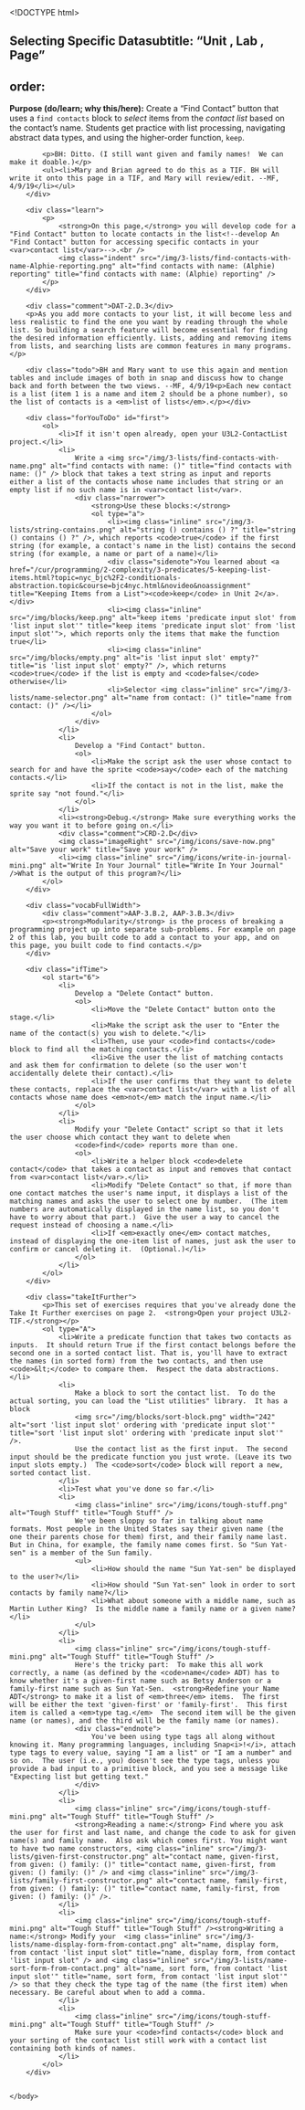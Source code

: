 <!DOCTYPE html>
<html lang="en">
    <head>
		<meta http-equiv="content-type" content="text/html; charset=utf-8" />
		<script type="text/javascript" src="/llab/loader.js"></script>
        <script type="text/javascript">
			window.hinttext='<img class="indent" src="/img/3-lists/phone-number-of-conditional-with-list-reporters.png" alt="...else (report (item (1) of (matches)))" title="...else (report (item (1) of (matches)))" />';
        </script>
		<title>Unit 3 Lab 2: Contact List, Page 4</title>
    </head> 
    
    <body>
        ## Selecting Specific Datasubtitle: "Unit , Lab , Page"
order:
---
		<div class="todo"><strong>Purpose (do/learn; why this/here):</strong> Create a "Find Contact" button that uses a <code>find contacts</code> block to <em>select</em> items from the <var>contact list</var> based on the contact's name. Students get practice with list processing, navigating abstract data types, and using the higher-order function, <code>keep</code>. </div>
        <div class="todo">
            <p>BH: Ditto. (I still want given and family names!  We can make it doable.)</p>
            <ul><li>Mary and Brian agreed to do this as a TIF. BH will write it onto this page in a TIF, and Mary will review/edit. --MF, 4/9/19</li></ul>
        </div>
        
        <div class="learn">
            <p>
                <strong>On this page,</strong> you will develop code for a "Find Contact" button to locate contacts in the list<!--develop An "Find Contact" button for accessing specific contacts in your <var>contact list</var>-->.<br /> 
				<img class="indent" src="/img/3-lists/find-contacts-with-name-Alphie-reporting.png" alt="find contacts with name: (Alphie) reporting" title="find contacts with name: (Alphie) reporting" />
            </p>
        </div>
        
        <div class="comment">DAT-2.D.3</div>
        <p>As you add more contacts to your list, it will become less and less realistic to find the one you want by reading through the whole list. So building a search feature will become essential for finding the desired information efficiently. Lists, adding and removing items from lists, and searching lists are common features in many programs.</p>
        
        <div class="todo">BH and Mary want to use this again and mention tables and include images of both in snap and discuss how to change back and forth between the two views. --MF, 4/9/19<p>Each new contact is a list (item 1 is a name and item 2 should be a phone number), so the list of contacts is a <em>list of lists</em>.</p></div>
        
		<div class="forYouToDo" id="first">
            <ol>
				<li>If it isn't open already, open your U3L2-ContactList project.</li>
                <li>
					Write a <img src="/img/3-lists/find-contacts-with-name.png" alt="find contacts with name: ()" title="find contacts with name: ()" /> block that takes a text string as input and reports either a list of the contacts whose name includes that string or an empty list if no such name is in <var>contact list</var>.
                    <div class="narrower">
                        <strong>Use these blocks:</strong>
                        <ol type="a">
                            <li><img class="inline" src="/img/3-lists/string-contains.png" alt="string () contains () ?" title="string () contains () ?" />, which reports <code>true</code> if the first string (for example, a contact's name in the list) contains the second string (for example, a name or part of a name)</li>
                            <div class="sidenote">You learned about <a href="/cur/programming/2-complexity/3-predicates/5-keeping-list-items.html?topic=nyc_bjc%2F2-conditionals-abstraction.topic&course=bjc4nyc.html&novideo&noassignment" title="Keeping Items from a List"><code>keep</code> in Unit 2</a>.</div>
                            <li><img class="inline" src="/img/blocks/keep.png" alt="keep items 'predicate input slot' from 'list input slot'" title="keep items 'predicate input slot' from 'list input slot'">, which reports only the items that make the function true</li>
                            <li><img class="inline" src="/img/blocks/empty.png" alt="is 'list input slot' empty?" title="is 'list input slot' empty?" />, which returns <code>true</code> if the list is empty and <code>false</code> otherwise</li>
                            <li>Selector <img class="inline" src="/img/3-lists/name-selector.png" alt="name from contact: ()" title="name from contact: ()" /></li>
                        </ol>
                    </div>
                </li>
                <li>
                    Develop a "Find Contact" button.
                    <ol>
                        <li>Make the script ask the user whose contact to search for and have the sprite <code>say</code> each of the matching contacts.</li>
                        <li>If the contact is not in the list, make the sprite say "not found."</li>
					</ol>
                </li>
                <li><strong>Debug.</strong> Make sure everything works the way you want it to before going on.</li>
                <div class="comment">CRD-2.D</div>
                <img class="imageRight" src="/img/icons/save-now.png" alt="Save your work" title="Save your work" />
                <li><img class="inline" src="/img/icons/write-in-journal-mini.png" alt="Write In Your Journal" title="Write In Your Journal" />What is the output of this program?</li>
			</ol>
		</div>
        
        <div class="vocabFullWidth">
            <div class="comment">AAP-3.B.2, AAP-3.B.3</div>
            <p><strong>Modularity</strong> is the process of breaking a programming project up into separate sub-problems. For example on page 2 of this lab, you built code to add a contact to your app, and on this page, you built code to find contacts.</p>
        </div>
		
        <div class="ifTime">
			<ol start="6">
				<li>
                    Develop a "Delete Contact" button. 
                    <ol>
                        <li>Move the "Delete Contact" button onto the stage.</li>
                        <li>Make the script ask the user to "Enter the name of the contact(s) you wish to delete."</li>
                        <li>Then, use your <code>find contacts</code> block to find all the matching contacts.</li>
                        <li>Give the user the list of matching contacts and ask them for confirmation to delete (so the user won't accidentally delete their contact).</li>
                        <li>If the user confirms that they want to delete these contacts, replace the <var>contact list</var> with a list of all contacts whose name does <em>not</em> match the input name.</li>
                    </ol>
                </li>
                <li>
                    Modify your "Delete Contact" script so that it lets the user choose which contact they want to delete when
                    <code>find</code> reports more than one.
                    <ol>
                        <li>Write a helper block <code>delete contact</code> that takes a contact as input and removes that contact from <var>contact list</var>.</li>
                        <li>Modify "Delete Contact" so that, if more than one contact matches the user's name input, it displays a list of the matching names and asks the user to select one by number.  (The item numbers are automatically displayed in the name list, so you don't have to worry about that part.)  Give the user a way to cancel the request instead of choosing a name.</li>
                        <li>If <em>exactly one</em> contact matches, instead of displaying the one-item list of names, just ask the user to confirm or cancel deleting it.  (Optional.)</li>
                    </ol>
                </li>
			</ol>
		</div>
        
        <div class="takeItFurther">
            <p>This set of exercises requires that you've already done the Take It Further exercises on page 2.  <strong>Open your project U3L2-TIF.</strong></p>
		    <ol type="A">
			    <li>Write a predicate function that takes two contacts as inputs.  It should return True if the first contact belongs before the second one in a sorted contact list. That is, you'll have to extract the names (in sorted form) from the two contacts, and then use <code>&lt;</code> to compare them.  Respect the data abstractions.</li>
			    <li>
                    Make a block to sort the contact list.  To do the actual sorting, you can load the "List utilities" library.  It has a block
				    <img src="/img/blocks/sort-block.png" width="242" alt="sort 'list input slot' ordering with 'predicate input slot'" title="sort 'list input slot' ordering with 'predicate input slot'" />.
                    Use the contact list as the first input.  The second input should be the predicate function you just wrote. (Leave its two input slots empty.)  The <code>sort</code> block will report a new, sorted contact list.
                </li>
				<li>Test what you've done so far.</li>
				<li>
                    <img class="inline" src="/img/icons/tough-stuff.png" alt="Tough Stuff" title="Tough Stuff" />
                    We've been sloppy so far in talking about name formats. Most people in the United States say their given name (the one their parents chose for them) first, and their family name last.  But in China, for example, the family name comes first. So "Sun Yat-sen" is a member of the Sun family.
                    <ul>
                        <li>How should the name "Sun Yat-sen" be displayed to the user?</li>
                        <li>How should "Sun Yat-sen" look in order to sort contacts by family name?</li>
                        <li>What about someone with a middle name, such as Martin Luther King?  Is the middle name a family name or a given name?</li>
                    </ul>
                </li>
				<li>
                    <img class="inline" src="/img/icons/tough-stuff-mini.png" alt="Tough Stuff" title="Tough Stuff" />
				    Here's the tricky part:  To make this all work correctly, a name (as defined by the <code>name</code> ADT) has to know whether it's a given-first name such as Betsy Anderson or a family-first name such as Sun Yat-Sen.  <strong>Redefine your Name ADT</strong> to make it a list of <em>three</em> items.  The first will be either the text 'given-first' or 'family-first'.  This first item is called a <em>type tag.</em>  The second item will be the given name (or names), and the third will be the family name (or names).
                    <div class="endnote">
                        You've been using type tags all along without knowing it. Many programming languages, including Snap<i>!</i>, attach type tags to every value, saying "I am a list" or "I am a number" and so on.  The user (i.e., you) doesn't see the type tags, unless you provide a bad input to a primitive block, and you see a message like "Expecting list but getting text."
                    </div>
                </li>
                <li>
                    <img class="inline" src="/img/icons/tough-stuff-mini.png" alt="Tough Stuff" title="Tough Stuff" />
                    <strong>Reading a name:</strong> Find where you ask the user for first and last name, and change the code to ask for given name(s) and family name.  Also ask which comes first. You might want to have two name constructors, <img class="inline" src="/img/3-lists/given-first-constructor.png" alt="contact name, given-first, from given: () family: ()" title="contact name, given-first, from given: () family: ()" /> and <img class="inline" src="/img/3-lists/family-first-constructor.png" alt="contact name, family-first, from given: () family: ()" title="contact name, family-first, from given: () family: ()" />.
                </li>
                <li>
                    <img class="inline" src="/img/icons/tough-stuff-mini.png" alt="Tough Stuff" title="Tough Stuff" /><strong>Writing a name:</strong> Modify your  <img class="inline" src="/img/3-lists/name-display-form-from-contact.png" alt="name, display form, from contact 'list input slot" title="name, display form, from contact 'list input slot" /> and <img class="inline" src="/img/3-lists/name-sort-form-from-contact.png" alt="name, sort form, from contact 'list input slot'" title="name, sort form, from contact 'list input slot'" /> so that they check the type tag of the name (the first item) when necessary. Be careful about when to add a comma.
                </li>
				<li>
                    <img class="inline" src="/img/icons/tough-stuff-mini.png" alt="Tough Stuff" title="Tough Stuff" />
				    Make sure your <code>find contacts</code> block and your sorting of the contact list still work with a contact list containing both kinds of names.
                </li>
		    </ol>
        </div>
				
		
    </body>
</html>

